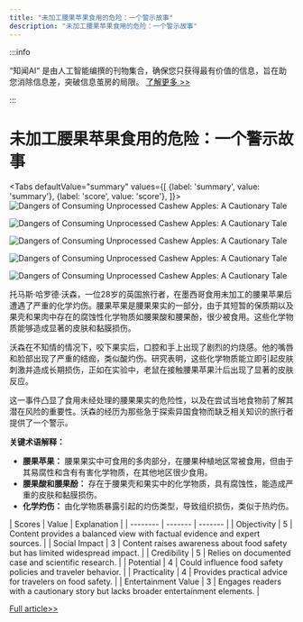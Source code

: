 ```yaml
---
title: "未加工腰果苹果食用的危险：一个警示故事"
description: "未加工腰果苹果食用的危险：一个警示故事"
---
```



:::info

“知闻AI“ 是由人工智能编撰的刊物集合，确保您只获得最有价值的信息，旨在助您消除信息差，突破信息茧房的局限。  [了解更多 >>](/)

:::

# 未加工腰果苹果食用的危险：一个警示故事


<Tabs
	defaultValue="summary"
	values={[
	{label: 'summary', value: 'summary'},
	{label: 'score', value: 'score'},
]}>
<TabItem value="summary">
<img
  src="https://image.informedainews.com/2024/06/Foo-K9r-1717900622-0.jpg"
  alt="Dangers of Consuming Unprocessed Cashew Apples: A Cautionary Tale"
/>

<img
  src="https://image.informedainews.com/2024/06/Foo-AuJ-1717900622-1.jpg"
  alt="Dangers of Consuming Unprocessed Cashew Apples: A Cautionary Tale"
/>

<img
  src="https://image.informedainews.com/2024/06/Foo-cwx-1717900622-2.jpg"
  alt="Dangers of Consuming Unprocessed Cashew Apples: A Cautionary Tale"
/>

<img
  src="https://image.informedainews.com/2024/06/Foo-0gd-1717900622-3.jpg"
  alt="Dangers of Consuming Unprocessed Cashew Apples: A Cautionary Tale"
/>

<img
  src="https://image.informedainews.com/2024/06/Foo-tBR-1717900622-4.jpg"
  alt="Dangers of Consuming Unprocessed Cashew Apples: A Cautionary Tale"
/>



托马斯·哈罗德·沃森，一位28岁的英国旅行者，在墨西哥食用未加工的腰果苹果后遭遇了严重的化学灼伤。腰果苹果是腰果果实的一部分，由于其短暂的保质期以及果壳和果肉中存在的腐蚀性化学物质如腰果酸和腰果酚，很少被食用。这些化学物质能够造成显著的皮肤和黏膜损伤。

沃森在不知情的情况下，咬下果实后，口腔和手上出现了剧烈的灼烧感。他的嘴唇和脸部出现了严重的结痂，类似酸灼伤。研究表明，这些化学物质能立即引起皮肤刺激并造成长期损伤，正如在实验中，老鼠在接触腰果苹果汁后出现了显著的皮肤反应。

这一事件凸显了食用未经处理的腰果果实的危险性，以及在尝试当地食物前了解其潜在风险的重要性。沃森的经历为那些急于探索异国食物而缺乏相关知识的旅行者提供了一个警示。

**关键术语解释：**
- **腰果苹果：** 腰果果实中可食用的多肉部分，在腰果种植地区常被食用，但由于其易腐性和含有有害化学物质，在其他地区很少食用。
- **腰果酸和腰果酚：** 存在于腰果壳和果实中的化学物质，具有腐蚀性，能造成严重的皮肤和黏膜损伤。
- **化学灼伤：** 由化学物质暴露引起的灼伤类型，导致组织损伤，类似于热灼伤。
</TabItem>
<TabItem value="score">
	| Scores     | Value   | Explanation |
	| -------- | ------- | ------- |
	| Objectivity  | 5    | Content provides a balanced view with factual evidence and expert sources.    |
	| Social Impact | 3     | Content raises awareness about food safety but has limited widespread impact.    |
	| Credibility    | 5    | Relies on documented case and scientific research.    |
	| Potential    | 4    | Could influence food safety policies and traveler behavior.    |
	| Practicality    | 4    | Provides practical advice for travelers on food safety.    |
	| Entertainment Value    | 3    | Engages readers with a cautionary story but lacks broader entertainment elements.    |
</TabItem>
</Tabs>

[Full article>>](https://www.cnbeta.com.tw/articles/science/1434071.htm)
